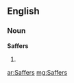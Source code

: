 ==English==

===Noun===
'''Saffers'''

# {{slang}} {{plural of|[[Saffer]]}}

[[ar:Saffers]]
[[mg:Saffers]]